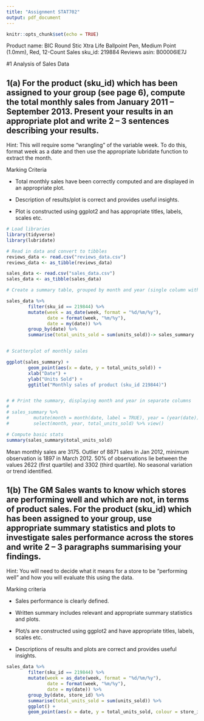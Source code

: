 ```yaml
---
title: "Assignment STAT702"
output: pdf_document
---
```


```r
knitr::opts_chunk$set(echo = TRUE)
```
Product name: BIC Round Stic Xtra Life Ballpoint Pen, Medium Point (1.0mm), Red, 12-Count
Sales sku_id: 219884
Reviews asin: B00006IE7J 


#1 Analysis of Sales Data

## 1(a) For the product (sku_id) which has been assigned to your group (see page 6), compute the total monthly sales from January 2011 – September 2013. Present your results in an appropriate plot and write 2 – 3 sentences describing your results.

Hint: This will require some “wrangling” of the variable week. To do this, format week as a date and then use the appropriate lubridate function to extract the month.

Marking Criteria

 *  Total monthly sales have been correctly computed and are displayed in an appropriate plot.
 
 *  Description of results/plot is correct and provides useful insights.
 
 *  Plot is constructed using ggplot2 and has appropriate titles, labels, scales etc.
 
```r
# Load libraries
library(tidyverse)
library(lubridate)

```

```r
# Read in data and convert to tibbles
reviews_data <- read.csv("reviews_data.csv")
reviews_data <- as_tibble(reviews_data)

sales_data <- read.csv("sales_data.csv")
sales_data <- as_tibble(sales_data)
```

```r
# Create a summary table, grouped by month and year (single column with m/y)

sales_data %>% 
        filter(sku_id == 219844) %>%
        mutate(week = as_date(week, format = "%d/%m/%y"),
               date = format(week, "%m/%y"),
               date = my(date)) %>% 
        group_by(date) %>%
        summarise(total_units_sold = sum(units_sold))-> sales_summary


# Scatterplot of monthly sales

ggplot(sales_summary) +
        geom_point(aes(x = date, y = total_units_sold)) +
        xlab("Date") +
        ylab("Units Sold") +
        ggtitle("Monthly sales of product (sku_id 219844)")


# # Print the summary, displaying month and year in separate columns
# 
# sales_summary %>% 
#         mutate(month = month(date, label = TRUE), year = (year(date))) %>%
#         select(month, year, total_units_sold) %>% view()

```


```r
# Compute basic stats
summary(sales_summary$total_units_sold)

```

Mean monthly sales are 3175. Outlier of 8871 sales in Jan 2012, minimum observation is 1897 in March 2012. 50% of observations lie between the values 2622 (first quartile) and 3302 (third quartile). No seasonal variation or trend identified.


## 1(b) The GM Sales wants to know which stores are performing well and which are not, in terms of product sales. For the product (sku_id) which has been assigned to your group, use appropriate summary statistics and plots to investigate sales performance across the stores and write 2 – 3 paragraphs summarising your findings.

Hint: You will need to decide what it means for a store to be “performing well” and how you will evaluate this using the data.

Marking criteria

* Sales performance is clearly defined.

* Written summary includes relevant and appropriate summary statistics and plots.

* Plot/s are constructed using ggplot2 and have appropriate titles, labels, scales etc.

* Descriptions of results and plots are correct and provides useful insights.

```r
sales_data %>% 
        filter(sku_id == 219844) %>%
        mutate(week = as_date(week, format = "%d/%m/%y"),
               date = format(week, "%m/%y"),
               date = my(date)) %>%
        group_by(date, store_id) %>%
        summarise(total_units_sold = sum(units_sold)) %>% 
        ggplot() + 
        geom_point(aes(x = date, y = total_units_sold, colour = store_id))
        

```
